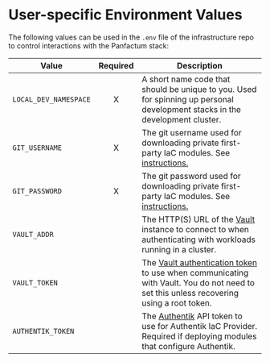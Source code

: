 # User-specific Environment Values

The following values can be used in the `.env` file of the infrastructure repo to control interactions with the Panfactum stack:

| Value                 | Required | Description                                                                                                                                                                                          |
| --------------------- | :------: | ---------------------------------------------------------------------------------------------------------------------------------------------------------------------------------------------------- |
| `LOCAL_DEV_NAMESPACE` |     X    | A short name code that should be unique to you. Used for spinning up personal development stacks in the development cluster.                                                                         |
| `GIT_USERNAME`        |     X    | The git username used for downloading private first-party IaC modules. See [instructions.](/docs/main/guides/iac/first-party-modules#using-a-private-git-repository)                                 |
| `GIT_PASSWORD`        |     X    | The git password used for downloading private first-party IaC modules. See [instructions.](/docs/main/guides/iac/first-party-modules#using-a-private-git-repository)                                 |
| `VAULT_ADDR`          |          | The HTTP(S) URL of the [Vault](https://www.vaultproject.io/) instance to connect to when authenticating with workloads running in a cluster.                                                         |
| `VAULT_TOKEN`         |          | The [Vault authentication token](https://developer.hashicorp.com/vault/docs/concepts/tokens) to use when communicating with Vault. You do not need to set this unless recovering using a root token. |
| `AUTHENTIK_TOKEN`     |          | The [Authentik](https://goauthentik.io/) API token to use for Authentik IaC Provider. Required if deploying modules that configure Authentik.                                                        |
